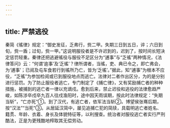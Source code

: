 ```yaml
---
---
---
```

title: 严禁逃役
---



秦简《徭律》规定：“御史发征，乏弗行，赀二甲。失期三日到五日，谇；六日到旬，赀一盾；过旬，赀一甲。”这说明服役者是不许迟到的，迟到了，按时间长短决定惩罚轻重。秦律还把逃避徭役与服役不足区分为“逋事”与“乏徭”两种情况，《法律答问》云：“何谓‘逾事’及‘乏徭’？律所谓者，当徭，吏、典已令之，即亡弗会，为‘逋事’；已阅及屯车食若行到徭所乃亡，皆为‘乏徭’。”据此，知“逋事”为根本不应役，“乏徭”为参加检阅或已到服役地点而逃亡。法律对二者作出区分，为的是分别进行惩罚。为了防止服役者逃亡，专门制定了《捕亡律》，又有奖励捕亡者的种种措施，被捕到的逃亡者一律以充谪戍。愈到后来，禁止迟役和逃役的法律愈趋严峻，如陈涉卒戍卒九百人往戍渔阳时，途中因天雨误期，按此时法律规定：“失期当斩”，“亡亦死”①。到了汉代，有逃亡者，依军法当斩②。博望侯张骞后期，按“汉法”“当死”③。从居延汉简中，屡见追捕亡犯的简牍，具载明逃亡者姓名、籍贯、年龄、衣着、身长及体貌特征等，以利搜查。统治者对服役逃亡者实行严刑酷法，正是为更残酷地榨取其无偿劳动。